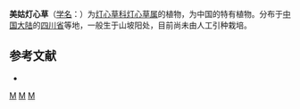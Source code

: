 {{Speciesbox 
| genus = Juncus
| species = meiguensis
| authority = [[吴国芳|K. F. Wu]]
}}

'''美姑灯心草'''（[[学名|学名]]：{{lang|la|''Juncus meiguensis''}}）为[[灯心草科|灯心草科]][[灯心草属|灯心草属]]的植物，为中国的特有植物。分布于[[中国大陆|中国大陆]]的[[四川省|四川省]]等地，一般生于山坡阳处，目前尚未由人工引种栽培。

== 参考文献 ==
<div class="references-small">
* {{cite web| url =http://www.bioinfo.cn/db05/KmzwSpecies.php?action=view&id=11538| title =美姑灯心草| work =《中国高等植物数据库全库》| publisher =中国科学院微生物研究所| author =昆明植物研究所| accessdate =2009-02-24| deadurl =yes| archiveurl =https://web.archive.org/web/20160305003345/http://www.bioinfo.cn/db05/KmzwSpecies.php?action=view&id=11538| archivedate =2016-03-05}}
</div>
{{Taxonbar|from=Q15227637}}

[[Category:灯心草属|M]]
[[Category:中國特有植物|M]]
[[Category:四川植物|M]]